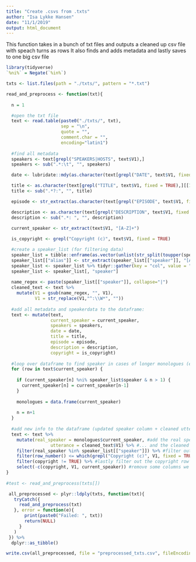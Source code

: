 ```yaml
---
title: "Create .csvs from .txts"
author: "Isa Lykke Hansen"
date: "11/1/2019"
output: html_document
---
```


This function takes in a bunch of txt files and outputs a cleaned up csv file with speach turns as rows
It also finds and adds metadata and lastly saves to one big csv file
```r

library(tidyverse)
`%ni%` = Negate(`%in%`)

txts <- list.files(path = "./txts/", pattern = "*.txt")

read_and_preprocess <- function(txt){
  
  n = 1

  #open the txt file
  text <- read.table(paste0("./txts/", txt),
                     sep = "\n",
                     quote = "",
                     comment.char = "",
                     encoding="latin1")
  
  #find all metadata
  speakers <- text[grepl("SPEAKERS|HOSTS", text$V1),]
  speakers <- sub(".*:\t", "", speakers)

  date <- lubridate::mdy(as.character(text[grepl("DATE", text$V1, fixed = TRUE),][[1]]))

  title <- as.character(text[grepl("TITLE", text$V1, fixed = TRUE),][[1]])
  title <- sub(".*?:", "", title)

  episode <- str_extract(as.character(text[grepl("EPISODE", text$V1, fixed = TRUE),][[1]]), "[0-9]+")

  description <- as.character(text[grepl("DESCRIPTION", text$V1, fixed = TRUE),][[1]])
  description <- sub(".*: ", "", description)

  current_speaker <- str_extract(text$V1, "[A-Z]+")
  
  is_copyright <- grepl("Copyright (c)", text$V1, fixed = TRUE)

  #create a speaker_list (for filtering data)
  speaker_list = tibble::enframe(as.vector(unlist(str_split(toupper(speakers), " & "))), name = NULL, value = "speaker")
  speaker_list[["alias"]] <- str_extract(speaker_list[["speaker"]], "[A-Z]*")
  speaker_list <- speaker_list %>% tidyr::gather(key = "col", value = "speaker", 1:2)
  speaker_list <- speaker_list[, "speaker"]
  
  name_regex <- paste(speaker_list[["speaker"]], collapse="|")
  cleaned_text <- text %>% 
    mutate(V1 = gsub(name_regex, "", V1),
           V1 = str_replace(V1,"^:\\W*", ""))
  
  #add all metadata and speakerdata to the dataframe:
  text <- mutate(text,
                 current_speaker = current_speaker,
                 speakers = speakers,
                 date = date,
                 title = title,
                 episode = episode,
                 description = description,
                 copyright = is_copyright)
  
  #loop over dataframe to find speaker in cases of longer monologues (e.i take the previous)
  for (row in text$current_speaker) {
    
    if (current_speaker[n] %ni% speaker_list$speaker & n > 1) {
      current_speaker[n] = current_speaker[n-1]
    }
    
    monologues = data.frame(current_speaker)
    
    n = n+1
  }
  
  #add new info to the dataframe (updated speaker column + cleaned utterance) + filter by speaker + copyright
  text <- text %>% 
    mutate(real_speaker = monologues$current_speaker, #add the real speaker
                 utterance = cleaned_text$V1) %>% #... and the cleaned utterances
    filter(real_speaker %in% speaker_list[["speaker"]]) %>% #filter out rows that are not utterances
    filter(row_number() <= which(grepl("Copyright (c)", V1, fixed = TRUE))) %>% #filter out all rows *after* copyright
    filter(copyright != TRUE) %>% #lastly filter out the copyright row itself
    select(-c(copyright, V1, current_speaker)) #remove some columns we don't want in the finished dataset
}
  
#test <- read_and_preprocess(txts[])

 all_preprocessed <- plyr::ldply(txts, function(txt){
   tryCatch({
     read_and_preprocess(txt)
   }, error = function(e){
       print(paste0("Failed: ", txt))
       return(NULL)
     }
   )
 }) %>%
  dplyr::as_tibble()

write.csv(all_preprocessed, file = "preprocessed_txts.csv", fileEncoding = "utf8")

```
